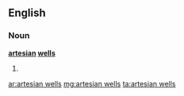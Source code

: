 ==English==

===Noun===
'''[[artesian]] [[well]]s'''

# {{plural of|[[artesian well]]}}

[[ar:artesian wells]]
[[mg:artesian wells]]
[[ta:artesian wells]]